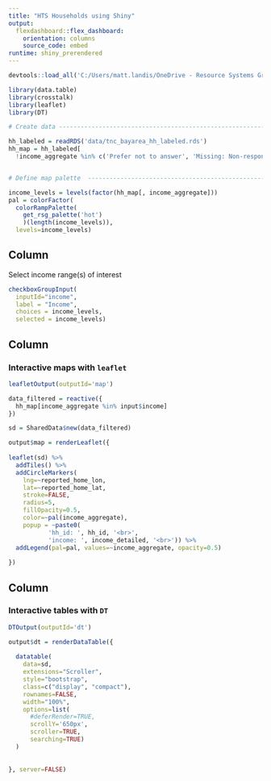 ```yaml
---
title: "HTS Households using Shiny"
output: 
  flexdashboard::flex_dashboard:
    orientation: columns
    source_code: embed
runtime: shiny_prerendered
---
```


```r

devtools::load_all('C:/Users/matt.landis/OneDrive - Resource Systems Group, Inc/Git/tmrtools')

library(data.table)
library(crosstalk)
library(leaflet)
library(DT)

# Create data -----------------------------------------------------------------

hh_labeled = readRDS('data/tnc_bayarea_hh_labeled.rds')
hh_map = hh_labeled[
  !income_aggregate %in% c('Prefer not to answer', 'Missing: Non-response', 'Missing: Skip logic') & !is.na(income_aggregate)]


# Define map palette  -------------------------------------------------------

income_levels = levels(factor(hh_map[, income_aggregate]))
pal = colorFactor(
  colorRampPalette(
    get_rsg_palette('hot')
    )(length(income_levels)),
  levels=income_levels)

```

Column {.sidebar}
-----------------------------------------------------------------------

Select income range(s) of interest

```r

checkboxGroupInput(
  inputId="income",
  label = "Income",
  choices = income_levels, 
  selected = income_levels)
```



Column {data-width=500}
-----------------------------------------------------------------------

### Interactive maps with `leaflet`

```r
leafletOutput(outputId='map')

```

```r

data_filtered = reactive({
  hh_map[income_aggregate %in% input$income]
})

sd = SharedData$new(data_filtered)

output$map = renderLeaflet({
  
leaflet(sd) %>%
  addTiles() %>%
  addCircleMarkers(
    lng=~reported_home_lon,
    lat=~reported_home_lat,
    stroke=FALSE,
    radius=5,
    fillOpacity=0.5,
    color=~pal(income_aggregate),
    popup = ~paste0(
           'hh_id: ', hh_id, '<br>',
           'income: ', income_detailed, '<br>')) %>%
  addLegend(pal=pal, values=~income_aggregate, opacity=0.5)
  
})
```

Column {data-width=500}
-----------------------------------------------------------------------

### Interactive tables with `DT`

```r
DTOutput(outputId='dt')
```

```r

output$dt = renderDataTable({
  
  datatable(
    data=sd,
    extensions="Scroller",
    style="bootstrap",
    class=c("display", "compact"),
    rownames=FALSE,
    width="100%",
    options=list(
      #deferRender=TRUE,
      scrollY='650px',
      scroller=TRUE,
      searching=TRUE)
  )
  
  
}, server=FALSE)
```

